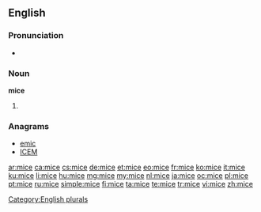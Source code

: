 ==English==

===Pronunciation===
* {{rhymes|aɪs}}

===Noun===
'''mice'''

# {{irregular plural of|mouse}}

===Anagrams===
* [[emic#English|emic]]
* [[ICEM#English|ICEM]]

[[Category:English plurals]]

[[ar:mice]]
[[ca:mice]]
[[cs:mice]]
[[de:mice]]
[[et:mice]]
[[eo:mice]]
[[fr:mice]]
[[ko:mice]]
[[it:mice]]
[[ku:mice]]
[[li:mice]]
[[hu:mice]]
[[mg:mice]]
[[my:mice]]
[[nl:mice]]
[[ja:mice]]
[[oc:mice]]
[[pl:mice]]
[[pt:mice]]
[[ru:mice]]
[[simple:mice]]
[[fi:mice]]
[[ta:mice]]
[[te:mice]]
[[tr:mice]]
[[vi:mice]]
[[zh:mice]]